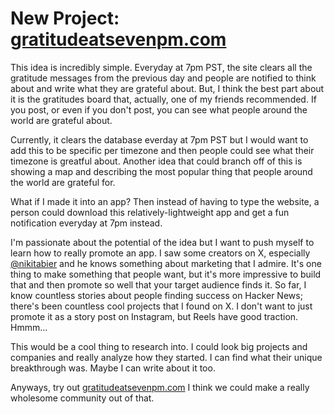 # New Project: [gratitudeatsevenpm.com](https://gratitudeatsevenpm.com)

This idea is incredibly simple. Everyday at 7pm PST, the site clears all the gratitude messages from the previous day and people are notified to think about and write what they are grateful about.
But, I think the best part about it is the gratitudes board that, actually, one of my friends recommended. If you post, or even if you don't post, you can see what people around the world are grateful about.

Currently, it clears the database everday at 7pm PST but I would want to add this to be specific per timezone and then people could see what their timezone is greatful about.
Another idea that could branch off of this is showing a map and describing the most popular thing that people around the world are grateful for.

What if I made it into an app? Then instead of having to type the website, a person could download this relatively-lightweight app and get a fun notification everyday at 7pm instead.

I'm passionate about the potential of the idea but I want to push myself to learn how to really promote an app. I saw some creators on X, especially [@nikitabier](https://x.com/nikitabier) and he knows something about marketing that I admire.
It's one thing to make something that people want, but it's more impressive to build that and then promote so well that your target audience finds it. So far, I know countless stories about people finding success on Hacker News; there's been countless cool projects that I found on X.
I don't want to just promote it as a story post on Instagram, but Reels have good traction. Hmmm...

This would be a cool thing to research into. I could look big projects and companies and really analyze how they started. I can find what their unique breakthrough was. Maybe I can write about it too.

Anyways, try out [gratitudeatsevenpm.com](https://gratitudeatsevenpm.com) I think we could make a really wholesome community out of that.
